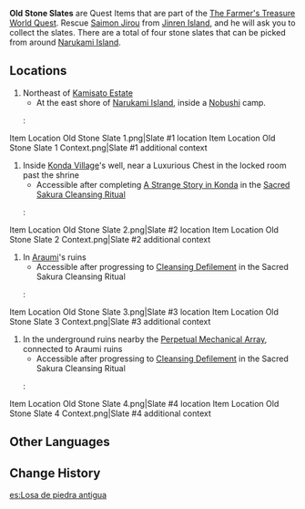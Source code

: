 {{Item Infobox
|id           = 100775
|image        = Item Stone Tablet.png
|type         = Quest Items
|description  = The lines carved into this old stone slate speak silently of the secret of the legendary treasure...
|source1      = On the east shore of [[Narukami Island]], [[Inazuma]]
|source2      = Near a luxurious chest inside [[Konda Village]]'s well, Inazuma
|source3      = In a pile of dirt inside ruins in [[Araumi]], Inazuma
|source4      = Near the northern [[Teleport Waypoint]] of Araumi, behind the shipwreck.
}}
'''Old Stone Slates''' are Quest Items that are part of the [[The Farmer's Treasure]] [[World Quest]]. Rescue [[Saimon Jirou]] from [[Jinren Island]], and he will ask you to collect the slates. There are a total of four stone slates that can be picked from around [[Narukami Island]].

==Locations==
#Northeast of [[Kamisato Estate]]
#*At the east shore of [[Narukami Island]],  inside a [[Nobushi]] camp.
#:<gallery>
Item Location Old Stone Slate 1.png|Slate #1 location
Item Location Old Stone Slate 1 Context.png|Slate #1 additional context
</gallery>
#Inside [[Konda Village]]'s well, near a Luxurious Chest in the locked room past the shrine
#*Accessible after completing [[A Strange Story in Konda]] in the [[Sacred Sakura Cleansing Ritual]]
#:<gallery>
Item Location Old Stone Slate 2.png|Slate #2 location
Item Location Old Stone Slate 2 Context.png|Slate #2 additional context
</gallery>
#In [[Araumi]]'s ruins
#*Accessible after progressing to [[Cleansing Defilement]] in the Sacred Sakura Cleansing Ritual
#:<gallery>
Item Location Old Stone Slate 3.png|Slate #3 location
Item Location Old Stone Slate 3 Context.png|Slate #3 additional context
</gallery>
#In the underground ruins nearby the [[Perpetual Mechanical Array]], connected to Araumi ruins
#*Accessible after progressing to [[Cleansing Defilement]] in the Sacred Sakura Cleansing Ritual
#:<gallery>
Item Location Old Stone Slate 4.png|Slate #4 location
Item Location Old Stone Slate 4 Context.png|Slate #4 additional context
</gallery>

==Other Languages==
{{Other Languages
|default_hidden = 1
|en      = Old Stone Slate
|zhs     = 古老的石板
|zhs_rm  = Gǔlǎo de Shíbǎn
|zht     = 古老的石板
|zht_rm  = Gǔlǎo de Shíbǎn
|ja      = 古い石板
|ja_rm   = Furui Sekiban
|ko      = 오래된 석판
|ko_rm   = Oraedoen Seokpan
|es      = Losa de piedra antigua
|fr      = Ancienne dalle en pierre
|ru      = Древняя каменная плита
|th      = กระดานหินโบราณ
|th_rm   = 
|vi      = Phiến Đá Cổ Xưa
|de      = Antike Steintafel
|id      = Batu Tulis Tua
|pt      = Quadro de Pedra Antiga
|tr      = Eski Taş Levha
|it      = Vecchia tavoletta di pietra
}}

==Change History==
{{Change History|2.0}}

[[es:Losa de piedra antigua]]